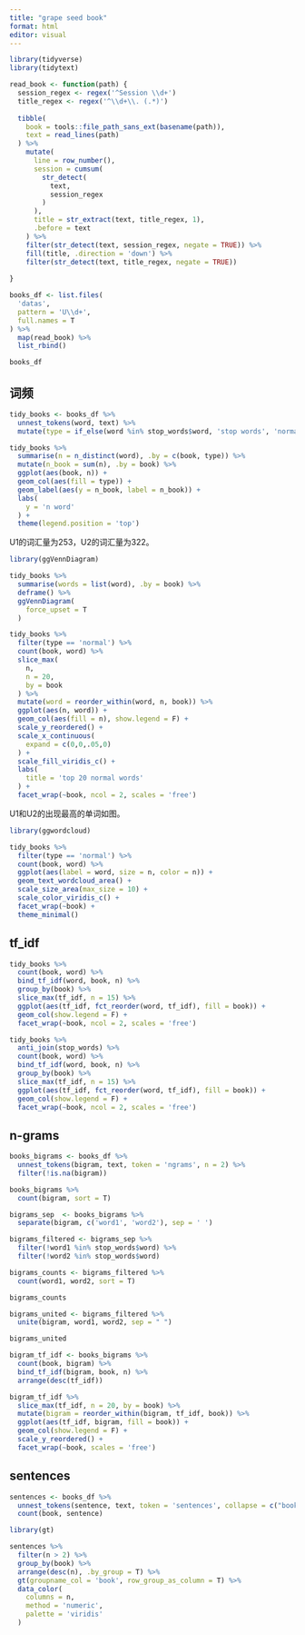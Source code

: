 ```yaml
---
title: "grape seed book"
format: html
editor: visual
---
```


```r
library(tidyverse)
library(tidytext)
```

```r
read_book <- function(path) {
  session_regex <- regex('^Session \\d+')
  title_regex <- regex('^\\d+\\. (.*)')
  
  tibble(
    book = tools::file_path_sans_ext(basename(path)),
    text = read_lines(path)
  ) %>% 
    mutate(
      line = row_number(),
      session = cumsum(
        str_detect(
          text,
          session_regex
        )
      ),
      title = str_extract(text, title_regex, 1),
      .before = text
    ) %>% 
    filter(str_detect(text, session_regex, negate = TRUE)) %>% 
    fill(title, .direction = 'down') %>% 
    filter(str_detect(text, title_regex, negate = TRUE))
    
}

books_df <- list.files(
  'datas',
  pattern = 'U\\d+',
  full.names = T
) %>% 
  map(read_book) %>% 
  list_rbind()

books_df
```

## 词频

```r
tidy_books <- books_df %>% 
  unnest_tokens(word, text) %>% 
  mutate(type = if_else(word %in% stop_words$word, 'stop words', 'normal'))

tidy_books %>% 
  summarise(n = n_distinct(word), .by = c(book, type)) %>% 
  mutate(n_book = sum(n), .by = book) %>% 
  ggplot(aes(book, n)) +
  geom_col(aes(fill = type)) +
  geom_label(aes(y = n_book, label = n_book)) +
  labs(
    y = 'n word'
  ) +
  theme(legend.position = 'top') 

```

U1的词汇量为253，U2的词汇量为322。

```r
library(ggVennDiagram)

tidy_books %>% 
  summarise(words = list(word), .by = book) %>% 
  deframe() %>% 
  ggVennDiagram(
    force_upset = T
  )

```

```r
tidy_books %>% 
  filter(type == 'normal') %>% 
  count(book, word) %>% 
  slice_max(
    n,
    n = 20,
    by = book
  ) %>% 
  mutate(word = reorder_within(word, n, book)) %>% 
  ggplot(aes(n, word)) +
  geom_col(aes(fill = n), show.legend = F) +
  scale_y_reordered() +
  scale_x_continuous(
    expand = c(0,0,.05,0)
  ) +
  scale_fill_viridis_c() +
  labs(
    title = 'top 20 normal words'
  ) +
  facet_wrap(~book, ncol = 2, scales = 'free')
```

U1和U2的出现最高的单词如图。

```r
library(ggwordcloud)

tidy_books %>% 
  filter(type == 'normal') %>% 
  count(book, word) %>% 
  ggplot(aes(label = word, size = n, color = n)) +
  geom_text_wordcloud_area() +
  scale_size_area(max_size = 10) +
  scale_color_viridis_c() +
  facet_wrap(~book) +
  theme_minimal()
```

## tf_idf

```r
tidy_books %>% 
  count(book, word) %>% 
  bind_tf_idf(word, book, n) %>% 
  group_by(book) %>% 
  slice_max(tf_idf, n = 15) %>% 
  ggplot(aes(tf_idf, fct_reorder(word, tf_idf), fill = book)) +
  geom_col(show.legend = F) +
  facet_wrap(~book, ncol = 2, scales = 'free')
```

```r
tidy_books %>% 
  anti_join(stop_words) %>% 
  count(book, word) %>% 
  bind_tf_idf(word, book, n) %>% 
  group_by(book) %>% 
  slice_max(tf_idf, n = 15) %>% 
  ggplot(aes(tf_idf, fct_reorder(word, tf_idf), fill = book)) +
  geom_col(show.legend = F) +
  facet_wrap(~book, ncol = 2, scales = 'free')
```

## n-grams

```r
books_bigrams <- books_df %>% 
  unnest_tokens(bigram, text, token = 'ngrams', n = 2) %>% 
  filter(!is.na(bigram))
```

```r
books_bigrams %>% 
  count(bigram, sort = T)

bigrams_sep  <- books_bigrams %>% 
  separate(bigram, c('word1', 'word2'), sep = ' ')

bigrams_filtered <- bigrams_sep %>% 
  filter(!word1 %in% stop_words$word) %>% 
  filter(!word2 %in% stop_words$word)

bigrams_counts <- bigrams_filtered %>% 
  count(word1, word2, sort = T)

bigrams_counts

bigrams_united <- bigrams_filtered %>%
  unite(bigram, word1, word2, sep = " ")

bigrams_united
```

```r
bigram_tf_idf <- books_bigrams %>%
  count(book, bigram) %>%
  bind_tf_idf(bigram, book, n) %>%
  arrange(desc(tf_idf))

bigram_tf_idf %>%
  slice_max(tf_idf, n = 20, by = book) %>% 
  mutate(bigram = reorder_within(bigram, tf_idf, book)) %>% 
  ggplot(aes(tf_idf, bigram, fill = book)) +
  geom_col(show.legend = F) +
  scale_y_reordered() +
  facet_wrap(~book, scales = 'free')
```

## sentences

```r
sentences <- books_df %>% 
  unnest_tokens(sentence, text, token = 'sentences', collapse = c("book", "title")) %>% 
  count(book, sentence)
```

```r
library(gt)

sentences %>% 
  filter(n > 2) %>% 
  group_by(book) %>% 
  arrange(desc(n), .by_group = T) %>% 
  gt(groupname_col = 'book', row_group_as_column = T) %>% 
  data_color(
    columns = n,
    method = 'numeric',
    palette = 'viridis'
  )
```

